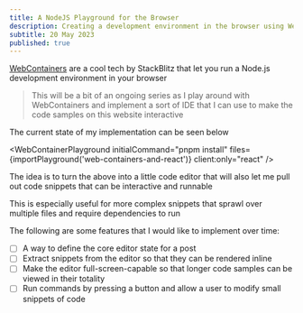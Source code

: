 ```yaml
---
title: A NodeJS Playground for the Browser
description: Creating a development environment in the browser using Web Containers and React
subtitle: 20 May 2023
published: true
---
```



[WebContainers](https://webcontainers.io/) are a cool tech by StackBlitz that let you run a Node.js development environment in your browser

> This will be a bit of an ongoing series as I play around with WebContainers and implement a sort of IDE that I can use to make the code samples on this website interactive

The current state of my implementation can be seen below

<WebContainerPlayground
  initialCommand="pnpm install"
  files={importPlayground('web-containers-and-react')}
  client:only="react"
/>

The idea is to turn the above into a little code editor that will also let me pull out code snippets that can be interactive and runnable

This is especially useful for more complex snippets that sprawl over multiple files and require dependencies to run

The following are some features that I would like to implement over time:

- [ ] A way to define the core editor state for a post
- [ ] Extract snippets from the editor so that they can be rendered inline
- [ ] Make the editor full-screen-capable so that longer code samples can be viewed in their totality
- [ ] Run commands by pressing a button and allow a user to modify small snippets of code
